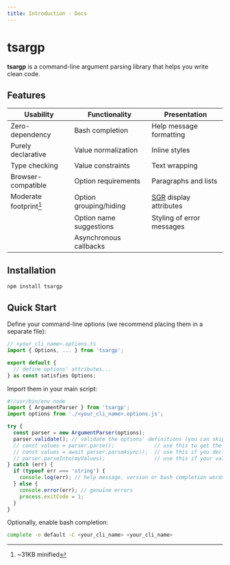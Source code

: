 ```yaml
---
title: Introduction - Docs
---
```


# tsargp

**tsargp** is a command-line argument parsing library that helps you write clean code.

## Features

| Usability              | Functionality           | Presentation              |
| ---------------------- | ----------------------- | ------------------------- |
| Zero-dependency        | Bash completion         | Help message formatting   |
| Purely declarative     | Value normalization     | Inline styles             |
| Type checking          | Value constraints       | Text wrapping             |
| Browser-compatible     | Option requirements     | Paragraphs and lists      |
| Moderate footprint[^1] | Option grouping/hiding  | [SGR] display attributes  |
|                        | Option name suggestions | Styling of error messages |
|                        | Asynchronous callbacks  |                           |

[^1]: ~31KB minified

## Installation

```sh
npm install tsargp
```

## Quick Start

Define your command-line options (we recommend placing them in a separate file):

```ts filename="<your_cli_name>.options.ts"
// <your_cli_name>.options.ts
import { Options, ... } from 'tsargp';

export default {
  // define options' attributes...
} as const satisfies Options;
```

Import them in your main script:

```ts filename="<your_cli_name>.ts" {8-10} /ArgumentParser/
#!/usr/bin/env node
import { ArgumentParser } from 'tsargp';
import options from './<your_cli_name>.options.js';

try {
  const parser = new ArgumentParser(options);
  parser.validate(); // validate the options' definitions (you can skip this in production)
  // const values = parser.parse();             // use this to get the options' values
  // const values = await parser.parseAsync();  // use this if you declare async function options
  // parser.parseInto(myValues);                // use this if your values are enclosed in a class
} catch (err) {
  if (typeof err === 'string') {
    console.log(err); // help message, version or bash completion words
  } else {
    console.error(err); // genuine errors
    process.exitCode = 1;
  }
}
```

Optionally, enable bash completion:

```sh
complete -o default -C <your_cli_name> <your_cli_name>
```

[SGR]: https://www.wikiwand.com/en/ANSI_escape_code#SGR_(Select_Graphic_Rendition)_parameters
